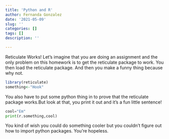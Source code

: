```yaml
---
title: 'Python and R'
author: Fernanda Gonzalez
date: '2021-05-09'
slug: ''
categories: []
tags: []
description: ''

---
```


Reticulate Works!
Let's imagine that you are doing an assignment and the only problem on this homework is to get the reticulate package to work. You then load the reticulate package. And then you make a funny thing because why not. 
```r
library(reticulate)
something<-"Hook"
```


You also have to put some python thing in to prove that the reticulate package works.But look at that, you print it out and it’s a fun little sentence!

```python
cool="Em"
print(r.something,cool)
```



You kind of wish you could do something cooler but you couldn’t figure out how to import python packages. You’re hopeless. 
